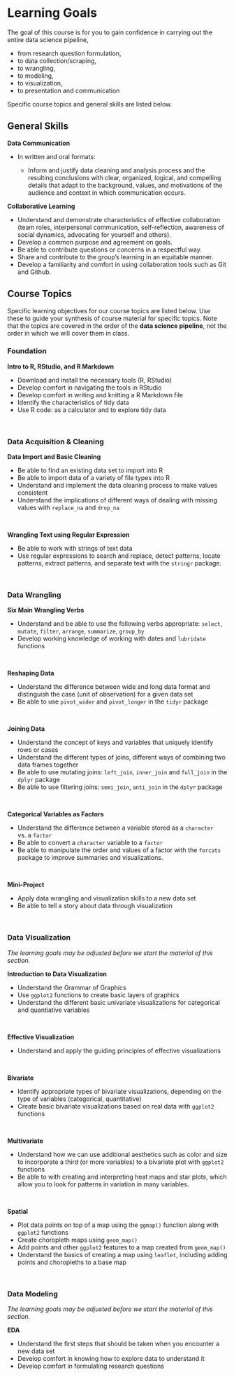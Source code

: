 # Learning Goals {.unnumbered}

The goal of this course is for you to gain confidence in carrying out the entire data science pipeline, 

- from research question formulation, 
- to data collection/scraping,
- to wrangling, 
- to modeling, 
- to visualization, 
- to presentation and communication


Specific course topics and general skills are listed below.

## General Skills {.unnumbered}

**Data Communication**

-   In written and oral formats:

    -   Inform and justify data cleaning and analysis process and the resulting conclusions with clear, organized, logical, and compelling details that adapt to the background, values, and motivations of the audience and context in which communication occurs.

**Collaborative Learning**

-   Understand and demonstrate characteristics of effective collaboration (team roles, interpersonal communication, self-reflection, awareness of social dynamics, advocating for yourself and others).
-   Develop a common purpose and agreement on goals.
-   Be able to contribute questions or concerns in a respectful way.
-   Share and contribute to the group's learning in an equitable manner.
-   Develop a familiarity and comfort in using collaboration tools such as Git and Github. 

## Course Topics {.unnumbered}

Specific learning objectives for our course topics are listed below. Use these to guide your synthesis of course material for specific topics. Note that the topics are covered in the order of the **data science pipeline**, not the order in which we will cover them in class.

### Foundation {.unnumbered}

**Intro to R, RStudio, and R Markdown**

- Download and install the necessary tools (R, RStudio)
- Develop comfort in navigating the tools in RStudio
- Develop comfort in writing and knitting a R Markdown file
- Identify the characteristics of tidy data
- Use R code: as a calculator and to explore tidy data

<br>

### Data Acquisition & Cleaning {.unnumbered}

**Data Import and Basic Cleaning**

- Be able to find an existing data set to import into R
- Be able to import data of a variety of file types into R
- Understand and implement the data cleaning process to make values consistent
- Understand the implications of different ways of dealing with missing values with `replace_na` and `drop_na`

<br>

**Wrangling Text using Regular Expression**

- Be able to work with strings of text data 
- Use regular expressions to search and replace, detect patterns, locate patterns, extract patterns, and separate text with the `stringr` package.


<br>

### Data Wrangling {.unnumbered}

**Six Main Wrangling Verbs**

- Understand and be able to use the following verbs appropriate: `select`, `mutate`, `filter`, `arrange`, `summarize`, `group_by`
- Develop working knowledge of working with dates and `lubridate` functions 

<br>


**Reshaping Data**

- Understand the difference between wide and long data format and distinguish the case (unit of observation) for a given data set
- Be able to use `pivot_wider` and `pivot_longer` in the `tidyr` package

<br>

**Joining Data**

- Understand the concept of keys and variables that uniquely identify rows or cases
- Understand the different types of joins, different ways of combining two data frames together
- Be able to use mutating joins: `left_join`, `inner_join` and `full_join` in the `dplyr` package
- Be able to use filtering joins: `semi_join`, `anti_join` in the `dplyr` package

<br>

**Categorical Variables as Factors**

- Understand the difference between a variable stored as a `character` vs. a `factor`
- Be able to convert a `character` variable to a `factor`
- Be able to manipulate the order and values of a factor with the `forcats` package to improve summaries and visualizations.

<br>


**Mini-Project**

- Apply data wrangling and visualization skills to a new data set
- Be able to tell a story about data through visualization

<br>


### Data Visualization {.unnumbered}

*The learning goals may be adjusted before we start the material of this section.*


**Introduction to Data Visualization**

- Understand the Grammar of Graphics
- Use `ggplot2` functions to create basic layers of graphics
- Understand the different basic univariate visualizations for categorical and quantiative variables

<br>


**Effective Visualization**

- Understand and apply the guiding principles of effective visualizations


<br>

**Bivariate**

- Identify appropriate types of bivariate visualizations, depending on the type of variables (categorical, quantitative)
- Create basic bivariate visualizations based on real data with `ggplot2` functions

<br>

**Multivariate**

- Understand how we can use additional aesthetics such as color and size to incorporate a third (or more variables) to a bivariate plot with `ggplot2` functions
- Be able to with creating and interpreting heat maps and star plots, which allow you to look for patterns in variation in many variables. 

<br>

**Spatial**

- Plot data points on top of a map using the `ggmap()` function along with `ggplot2` functions      
- Create choropleth maps using `geom_map()`      
- Add points and other `ggplot2` features to a map created from `geom_map()`   
- Understand the basics of creating a map using `leaflet`, including adding points and choropleths to a base map 

<br>



### Data Modeling {.unnumbered}

*The learning goals may be adjusted before we start the material of this section.*

**EDA**

- Understand the first steps that should be taken when you encounter a new data set
- Develop comfort in knowing how to explore data to understand it
- Develop comfort in formulating research questions

<br>



